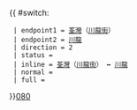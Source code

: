 {{ #switch: {{{format|}}}
  | endpoint1 = [[荃灣]]（[[川龍街]]）
  | endpoint2 = [[川龍]]
  | direction = 2
  | status =
  | inline = [[荃灣]]（[[川龍街]]） ↔ [[川龍]]
  | normal =
  | full =
}}<noinclude>[[category:新界專線小巴路線模板|080]]</noinclude>